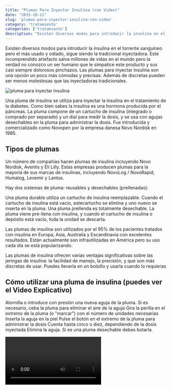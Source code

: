 ```yaml
---
title: "Plumas Para Inyectar Insulina (con Video)"
date: "2015-10-21"
slug: 'plumas-para-inyectar-insulina-con-video'
category: 'tratamiento'
categories: ['tratamiento']
description: "Existen diversos modos para introducir la insulina en el torrente sanguíneo pero el más usado y odiado, sigue siendo la tradicional inyectadora."
---
```




Existen diversos modos para introducir la insulina en el torrente sanguíneo pero el más usado y odiado, sigue siendo la tradicional inyectadora. Este incomprendido artefacto salva millones de vidas en el mundo pero la verdad no conozco un ser humano que le simpatice este producto y sus casi siempre dolorosos pinchazos. Las plumas para inyectar insulina son una opción un poco más cómodas y precisas. Además de discretas pueden ser menos molestosas que las inyectadoras tradicionales.

![pluma para inyectar insulina](images/pluma-de-insulina.webp)

Una pluma de insulina se utiliza para inyectar la insulina en el tratamiento de la diabetes. Como bien sabes la insulina es una hormona producida por el páncreas. La pluma compone de un cartucho de insulina (integrado o comprado por separado) y un dial para medir la dosis, y se usa con agujas desechables en la pluma para administrar la dosis. Fue introducida y comercializado como Novopen por la empresa danesa Novo Nordisk en 1985.

## Tipos de plumas

Un número de compañías hacen plumas de insulina incluyendo Novo Nordisk, Aventis y Eli Lilly. Estas empresas producen plumas para la mayoría de sus marcas de insulinas, incluyendo NovoLog / NovoRapid, Humalog, Levemir y Lantus.

Hay dos sistemas de pluma: reusables y desechables (prellenadas):

Una pluma durable utiliza un cartucho de insulina reemplazable. Cuando el cartucho de insulina está vacío, estecartucho se elimina y uno nuevo se inserta en la pluma. Una pluma prellenda es totalmente desechable. La pluma viene pre-llena con insulina, y cuando el cartucho de insulina o depósito está vacío, toda la unidad se descarta.

Las plumas de insulina son utilizados por el 95% de los pacientes tratados con insulina en Europa, Asia, Australia y Escandinavia con excelentes resultados. Están actualmente son infrautilizadas en América pero su uso cada día se está popularizando.

Las plumas de insulina ofrecen varias ventajas significativas sobre las jeringas de insulina: la facilidad de manejo, la precisión, y que son más discretas de usar. Puedes llevarla en un bolsillo y usarla cuando lo requieras

## Cómo utilizar una pluma de insulina (puedes ver el Video Explicativo)

Atornilla o introduce con presión una nueva aguja de la pluma. Si es necesario, ceba la pluma para eliminar el aire de la aguja Gira la perilla en el extremo de la pluma (o "marcar") con el número de unidades necesarias Inserta la aguja en la piel Pulse el botón en el extremo de la pluma para administrar la dosis Cuenta hasta cinco o diez, dependiendo de la dosis inyectada Elimina la aguja. Si es una pluma desechable debes botarla.

<Video src="https://www.youtube.com/embed/gciQEPUSnvI" />

## Ventajas

Las plumas de insulina tienen una serie de ventajas:

- Son más conveniente y más fáciles de transportar que una jeringa tradicional. - Te puedes administrar varias dosis muchas veces más con más precisión. - Son más sencillas de usar para las personas con impedimentos visuales o con habilidades motoras mermadas. - El dolor de la inyección es menor (como son agujas pulidas y recubiertas no están embotadas por la inserción en un frasco de insulina antes de una segunda inserción en la piel). 
- Es importante que se utilicen los sitios apropiados para la inyección en el cuerpo. Un profesional de la salud  te ayudará a determinar el mejor lugar de inyección para un paciente. En general, los lugares de inyección recomendados son el abdomen, partes de las nalgas y áreas del muslo.

## Desventajas

A diferencia de la tradicional jeringa, dos insulinas diferentes no pueden ser mezcladas por el usuario en una pluma de insulina.  Por otro lado, algunos de los más nuevos tipos de insulina no se pueden mezclar en absoluto. Además, el uso de lápices y agujas para pluma suele ser más caro que utilizar las vías tradicionales tradicionales como el método de la jeringa; el seguro de cobertura para plumas de insulina en los Estados Unidos y otros países pueden variar ampliamente.

## Accesorios

La tecnología no ha cambiado mucho desde el lanzamiento de la primera pluma de insulina hace más de 25 años por Novo Nordisk. Un número de compañías independientes han creado accesorios para ayudar a las personas que utilizan las plumas de insulina a gestionar mejor su consumo de insulina.

- Sin embargo se iventó una cartera para ayudar a mantener las plumas de insulina frías a temperaturas de ambientes cálidos. Timesulin es un "tope inteligente" que funciona con todos los principales tipos de pluma de insulina para mostrar a los usuarios el tiempo que ha pasado desde que uso su pluma de insulina y se una inyección para ayudar a evitar las dosis dobles, perdidas o accidentales. Existe un dispositivo Rastreador inteligente  que sirve como una tapa para la mayoría de las plumas de insulina y transmite los datos de inyección de insulina y los [niveles de glucosa](http://dediabetes.com/cuanto-es-el-nivel-normal-de-glucosa/) a través de Bluetooth a los teléfonos inteligentes y tabletas.
